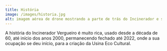 ---
title: História
image: /images/historia.jpg
alt: imagem aérea de drone mostrando a parte de trás do Incinerador e seu entorno, o bairro do Ipiranda, em São Paulo
---
A história do Incinerador Vergueiro é muito rica, usado desde a década de 60, até início dos anos 2000, permanecendo fechado até 2022, onde a sua ocupação se deu início, para a criação da Usina Eco Cultural.